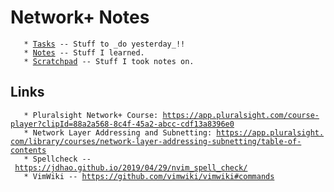 = Network+ Notes =
	* [[Tasks]] -- Stuff to _do yesterday_!!
	* [[Notes]] -- Stuff I learned.
	* [[Scratchpad]] -- Stuff I took notes on.

== Links ==
	* Pluralsight Network+ Course: https://app.pluralsight.com/course-player?clipId=88a2a568-8c4f-45a2-abcc-cdf13a8396e0
    * Network Layer Addressing and Subnetting: https://app.pluralsight.com/library/courses/network-layer-addressing-subnetting/table-of-contents
	* Spellcheck -- https://jdhao.github.io/2019/04/29/nvim_spell_check/ 
	* VimWiki -- https://github.com/vimwiki/vimwiki#commands 

